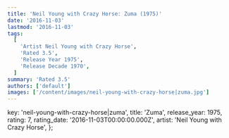 ```yaml
---
title: 'Neil Young with Crazy Horse: Zuma (1975)'
date: '2016-11-03'
lastmod: '2016-11-03'
tags:
  [
    'Artist Neil Young with Crazy Horse',
    'Rated 3.5',
    'Release Year 1975',
    'Release Decade 1970',
  ]
summary: 'Rated 3.5'
authors: ['default']
images: ['/content/images/neil-young-with-crazy-horse|zuma.jpg']
---
```


  key: 'neil-young-with-crazy-horse|zuma',
  title: 'Zuma',
  release_year: 1975,
  rating: 7,
  rating_date: '2016-11-03T00:00:00.000Z',
  artist: 'Neil Young with Crazy Horse',
};

<MusicRating data={data} />

